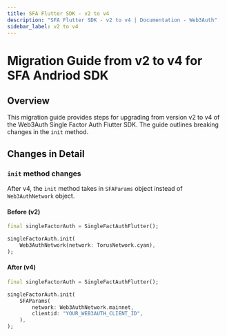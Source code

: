 ```yaml
---
title: SFA Flutter SDK - v2 to v4
description: "SFA Flutter SDK - v2 to v4 | Documentation - Web3Auth"
sidebar_label: v2 to v4
---
```


# Migration Guide from v2 to v4 for SFA Andriod SDK

## Overview

This migration guide provides steps for upgrading from version v2 to v4 of the Web3Auth Single
Factor Auth Flutter SDK. The guide outlines breaking changes in the `init` method.

## Changes in Detail

### `init` method changes

After v4, the `init` method takes in `SFAParams` object instead of `Web3AuthNetwork` object.

#### Before (v2)

```dart
final singleFactorAuth = SingleFactAuthFlutter();

singleFactorAuth.init(
    Web3AuthNetwork(network: TorusNetwork.cyan),
);
```

#### After (v4)

```dart
final singleFactorAuth = SingleFactAuthFlutter();

singleFactorAuth.init(
    SFAParams(
        network: Web3AuthNetwork.mainnet,
        clientid: "YOUR_WEB3AUTH_CLIENT_ID",
    ),
);
```
